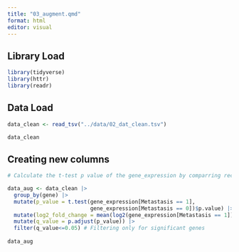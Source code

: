 ```yaml
---
title: "03_augment.qmd"
format: html
editor: visual
---
```


## Library Load

```r
library(tidyverse)
library(httr)
library(readr)
```

## Data Load

```r

data_clean <- read_tsv("../data/02_dat_clean.tsv")

data_clean
```

## Creating new columns

```r

# Calculate the t-test p value of the gene_expression by comparring recurrent and non-recurrent for each gene:

data_aug <- data_clean |>
  group_by(gene) |>
  mutate(p_value = t.test(gene_expression[Metastasis == 1], 
                          gene_expression[Metastasis == 0])$p.value) |>
  mutate(log2_fold_change = mean(log2(gene_expression[Metastasis == 1])) - mean(log2(gene_expression[Metastasis == 0]))) |> #Calculating the log2 fold change by using the mean.
  mutate(q_value = p.adjust(p_value)) |>
  filter(q_value<=0.05) # Filtering only for significant genes
  
data_aug
```
